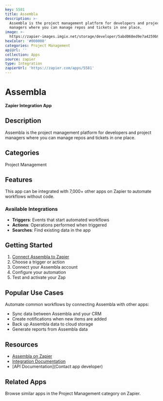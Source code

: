 ```yaml
---
key: 5581
title: Assembla
description: >-
  Assembla is the project management platform for developers and project
  managers where you can manage repos and tickets in one place.
image: >-
  https://zapier-images.imgix.net/storage/developer/5abd068ed9e7a4259b9b9d3bc6992bf6_2.png?auto=format%2Ccompress&ixlib=python-3.0.0&q=50
hexColor: '#000000'
categories: Project Management
apiUrl: ''
collection: Apps
source: zapier
type: Integration
zapierUrl: 'https://zapier.com/apps/5581'
---
```

# Assembla

**Zapier Integration App**

## Description

Assembla is the project management platform for developers and project managers where you can manage repos and tickets in one place.

## Categories

Project Management

## Features

This app can be integrated with 7,000+ other apps on Zapier to automate workflows without code.

### Available Integrations

- **Triggers**: Events that start automated workflows
- **Actions**: Operations performed when triggered
- **Searches**: Find existing data in the app

## Getting Started

1. [Connect Assembla to Zapier](https://zapier.com/apps/5581)
2. Choose a trigger or action
3. Connect your Assembla account
4. Configure your automation
5. Test and activate your Zap

## Popular Use Cases

Automate common workflows by connecting Assembla with other apps:

- Sync data between Assembla and your CRM
- Create notifications when new items are added
- Back up Assembla data to cloud storage
- Generate reports from Assembla data

## Resources

- [Assembla on Zapier](https://zapier.com/apps/5581)
- [Integration Documentation](https://zapier.com/apps/5581/integrations)
- [API Documentation](Contact app developer)

## Related Apps

Browse similar apps in the Project Management category on Zapier.
